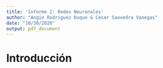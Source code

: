 ```yaml
---
title: 'Informe 2: Redes Neuronales'
author: "Angie Rodriguez Duque & Cesar Saavedra Vanegas"
date: "10/30/2020"
output: pdf_document
---
```


# Introducción

#

#

#